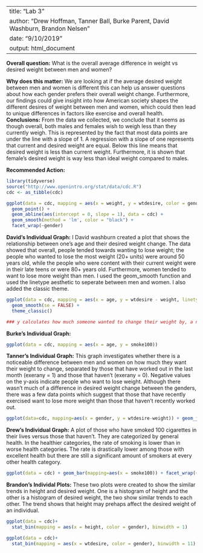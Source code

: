 
---
title: "Lab 3"
author: "Drew Hoffman, Tanner Ball, Burke Parent, David Washburn, Brandon Nelsen"
date: "9/10/2019"
output: html_document
---

**Overall question:** 
What is the overall average difference in weight vs desired weight between men and women?

**Why does this matter:** 
We are looking at if the average desired weight between men and women is different this can help us answer questions about how each gender prefers their overall weight change. Furthermore, our findings could give insight into how American society shapes the different desires of weight between men and women, which could then lead to unique differences in factors like exercise and overall health.
**Conclusions:**
From the data we collected, we conclude that it seems as though overall, both males and females wish to weigh less than they currently weigh. This is represented by the fact that most data points are under the line with a slope of 1. A regression with a slope of one represents that current and desired weight are equal. Below this line means that desired weight is less than current weight. Furthermore, it is shown that female's desired weight is way less than ideal weight compared to males.

**Recommended Action:**


```{r include = FALSE}
library(tidyverse)
source("http://www.openintro.org/stat/data/cdc.R")
cdc <- as_tibble(cdc)
```
```{r echo = FALSE}
ggplot(data = cdc, mapping = aes(x = weight, y = wtdesire, color = gender)) +
  geom_point() +
  geom_abline(aes(intercept = 0, slope = 1), data = cdc) +
  geom_smooth(method = 'lm', color = "black") +
  facet_wrap(~gender)
```

**David's Individual Graph:**
I David washburn created a plot that shows the relationship between one’s age and their desired weight change. The data showed that overall, people tended towards wanting to lose weight; the people who wanted to lose the most weight (20+ units) were around 50 years old, while the people who were content with their current weight were in their late teens or were 80+ years old. Furthermore, women tended to want to lose more weight than men. I used the geom_smooth function and used the linetype aesthetic to seperate between men and women. I also added the classic theme.
```{r}
ggplot(data = cdc, mapping = aes(x = age, y = wtdesire - weight, linetype = gender)) +
  geom_smooth(se = FALSE) +
  theme_classic()

### y calculates how much someone wanted to change their weight by, a negative value meant that they wanted to lose weight
```
**Burke's Individual Graph:**
```{r}
ggplot(data = cdc, mapping = aes(x = age, y = smoke100))
```
**Tanner's Individual Graph:**
This graph investigates whether there is a noticeable difference between men and women on how much they want their weight to change, separated by those that have worked out in the last month (exerany = 1) and those that haven't (exerany = 0).
Negative values on the y-axis indicate people who want to lose weight. Although there wasn't much of a difference in desired weight change between the genders, there was a few data points which suggest that those that have recently exercised want to lose more weight than those that haven't recently worked out.
```{r}
ggplot(data=cdc, mapping=aes(x = gender, y = wtdesire-weight)) + geom_jitter(mapping=aes(color=gender))+facet_wrap(~ exerany)
```
**Drew's Individual Graph:**
A plot of those who have smoked 100 cigarettes in their lives versus those that haven't. They are categorized by general health. In the healthier categories, the rate of smoking is lower than in worse health categories. The rate is drastically lower among those with excellent health but there are still a significant amount of smokers at every other health category.
```{r}
ggplot(data = cdc) + geom_bar(mapping=aes(x = smoke100)) + facet_wrap(~ genhlth)
```
**Brandon's Individal Plots:** These two plots were created to show the similar trends in height and desired weight. One is a histogram of
height and the other is a histogram of desired weight, the two show similar trends to each other. The trend shows that height may prehaps affect the desired weight of an individual.
```{r echo = FALSE}
ggplot(data = cdc)+
  stat_bin(mapping = aes(x = height, color = gender), binwidth = 1)
```
```{r echo = FALSE}
ggplot(data = cdc)+
  stat_bin(mapping = aes(x = wtdesire, color = gender), binwidth = 11)
```



